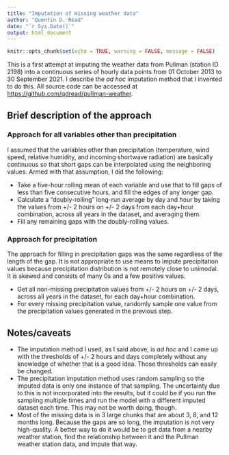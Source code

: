 ```yaml
---
title: "Imputation of missing weather data"
author: "Quentin D. Read"
date: "`r Sys.Date()`"
output: html_document
---
```


```r
knitr::opts_chunk$set(echo = TRUE, warning = FALSE, message = FALSE)
```

This is a first attempt at imputing the weather data from Pullman (station ID 2198) into a continuous series of hourly data points from 01 October 2013 to 30 September 2021. I describe the *ad hoc* imputation method that I invented to do this. All source code can be accessed at <https://github.com/qdread/pullman-weather>.

## Brief description of the approach

### Approach for all variables other than precipitation

I assumed that the variables other than precipitation (temperature, wind speed, relative humidity, and incoming shortwave radiation) are basically continuous so that short gaps can be interpolated using the neighboring values. Armed with that assumption, I did the following:

- Take a five-hour rolling mean of each variable and use that to fill gaps of less than five consecutive hours, and fill the edges of any longer gap.
- Calculate a "doubly-rolling" long-run average by day and hour by taking the values from +/- 2 hours on +/- 2 days from each day+hour combination, across all years in the dataset, and averaging them.
- Fill any remaining gaps with the doubly-rolling values.

### Approach for precipitation

The approach for filling in precipitation gaps was the same regardless of the length of the gap. It is not appropriate to use means to impute precipitation values because precipitation distribution is not remotely close to unimodal. It is skewed and consists of many 0s and a few positive values.

- Get all non-missing precipitation values from +/- 2 hours on +/- 2 days, across all years in the dataset, for each day+hour combination.
- For every missing precipitation value, randomly sample one value from the precipitation values generated in the previous step.

## Notes/caveats

- The imputation method I used, as I said above, is *ad hoc* and I came up with the thresholds of +/- 2 hours and days completely without any knowledge of whether that is a good idea. Those thresholds can easily be changed.
- The precipitation imputation method uses random sampling so the imputed data is only one instance of that sampling. The uncertainty due to this is not incorporated into the results, but it could be if you run the sampling multiple times and run the model with a different imputed dataset each time. This may not be worth doing, though.
- Most of the missing data is in 3 large chunks that are about 3, 8, and 12 months long. Because the gaps are so long, the imputation is not very high-quality. A better way to do it would be to get data from a nearby weather station, find the relationship between it and the Pullman weather station data, and impute that way.